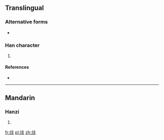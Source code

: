 ==Translingual==

===Alternative forms===
* {{zh-l|炏}}

===Han character===
{{Han char|rn=86|rad=火|as=06|sn=10|four=90882|canj=FYVO}}

# {{defn|Han|sort=火06}}

====References====
* {{Han ref|kx=0670.150|dkj=19010|hdz=32200.190|uh=70D7|ud=28887|bh=D271|bd=53873}}

----

==Mandarin==

===Hanzi===
{{cmn-hanzi|pin=[[kài]] ([[kai4]])|wg=k'ai<sup>4</sup>}}

# {{defn|lang=cmn|sort=火06}}

[[fr:烗]]
[[pl:烗]]
[[zh:烗]]